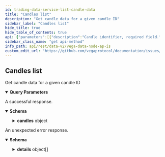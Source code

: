 ```yaml
---
id: trading-data-service-list-candle-data
title: "Candles list"
description: "Get candle data for a given candle ID"
sidebar_label: "Candles list"
hide_title: true
hide_table_of_contents: true
api: {"parameters":[{"description":"Candle identifier, required field.","in":"query","name":"candleId","required":false,"schema":{"type":"string"}},{"description":"Timestamp to retrieve candles since, in nanoseconds since the epoch, required field.","in":"query","name":"fromTimestamp","required":false,"schema":{"format":"int64","type":"string"}},{"description":"Timestamp to retrieve candles since, in nanoseconds since the epoch, required field.","in":"query","name":"toTimestamp","required":false,"schema":{"format":"int64","type":"string"}},{"description":"Time interval for the candles, required field specified as a valid postgres interval.\n\n - INTERVAL_UNSPECIFIED: Default value, always invalid\n - INTERVAL_I1M: 1 minute.\n - INTERVAL_I5M: 5 minutes.\n - INTERVAL_I15M: 15 minutes.\n - INTERVAL_I1H: 1 hour.\n - INTERVAL_I6H: 6 hours.\n - INTERVAL_I1D: 1 day.","in":"query","name":"interval","required":false,"schema":{"default":"INTERVAL_UNSPECIFIED","enum":["INTERVAL_UNSPECIFIED","INTERVAL_I1M","INTERVAL_I5M","INTERVAL_I15M","INTERVAL_I1H","INTERVAL_I6H","INTERVAL_I1D"],"type":"string"}},{"in":"query","name":"pagination.first","required":false,"schema":{"format":"int32","type":"integer"}},{"in":"query","name":"pagination.after","required":false,"schema":{"type":"string"}},{"in":"query","name":"pagination.last","required":false,"schema":{"format":"int32","type":"integer"}},{"in":"query","name":"pagination.before","required":false,"schema":{"type":"string"}},{"description":"Newest records first, older records last, default is true.","in":"query","name":"pagination.newestFirst","required":false,"schema":{"type":"boolean"}}],"responses":{"200":{"content":{"application/json":{"schema":{"properties":{"candles":{"title":"A list of 0 or more candles","properties":{"edges":{"items":{"properties":{"cursor":{"type":"string"},"node":{"properties":{"close":{"title":"Closing trade price","type":"string"},"high":{"title":"Highest price for trading during the candle interval","type":"string"},"lastUpdate":{"format":"int64","title":"Timestamp for the point in time when the candle was last updated, in nanoseconds since the epoch","type":"string"},"low":{"title":"Lowest price for trading during the candle interval","type":"string"},"open":{"title":"Open trade price","type":"string"},"start":{"format":"int64","title":"Timestamp for the point in time when the candle was initially created/opened, in nanoseconds since the epoch","type":"string"},"volume":{"format":"uint64","title":"Total trading volume during the candle interval","type":"string"}},"title":"Represents the high, low, open, and closing prices for an interval of trading,\nreferred to commonly as a candlestick or candle","type":"object"}},"type":"object"},"type":"array"},"pageInfo":{"properties":{"endCursor":{"type":"string"},"hasNextPage":{"type":"boolean"},"hasPreviousPage":{"type":"boolean"},"startCursor":{"type":"string"}},"title":"Page information for cursor based pagination","type":"object"}},"type":"object"}},"title":"Response for list of candles for a market at an interval","type":"object"}}},"description":"A successful response."},"default":{"content":{"application/json":{"schema":{"properties":{"code":{"format":"int32","type":"integer"},"details":{"items":{"additionalProperties":{},"properties":{"@type":{"type":"string"}},"type":"object"},"type":"array"},"message":{"type":"string"}},"type":"object"}}},"description":"An unexpected error response."}},"tags":["TradingDataService"],"description":"Get candle data for a given candle ID","operationId":"TradingDataService_ListCandleData","method":"get","path":"/api/v2/candle","servers":[{"url":"https://api.n06.testnet.vega.xyz","description":"n06 (data node)"},{"url":"https://api.n08.testnet.vega.xyz","description":"n08 (data node)"},{"url":"https://api.n11.testnet.vega.xyz","description":"n11 (data node)"},{"url":"https://api.n12.testnet.vega.xyz","description":"n12 (data node)"}],"info":{"title":"Vega data node APIs","version":"v0.67.2"},"postman":{"name":"Candles list","description":{"content":"Get candle data for a given candle ID","type":"text/plain"},"url":{"path":["api","v2","candle"],"host":["{{baseUrl}}"],"query":[{"disabled":false,"description":{"content":"Candle identifier, required field.","type":"text/plain"},"key":"candleId","value":""},{"disabled":false,"description":{"content":"Timestamp to retrieve candles since, in nanoseconds since the epoch, required field.","type":"text/plain"},"key":"fromTimestamp","value":""},{"disabled":false,"description":{"content":"Timestamp to retrieve candles since, in nanoseconds since the epoch, required field.","type":"text/plain"},"key":"toTimestamp","value":""},{"disabled":false,"description":{"content":"Time interval for the candles, required field specified as a valid postgres interval.\n\n - INTERVAL_UNSPECIFIED: Default value, always invalid\n - INTERVAL_I1M: 1 minute.\n - INTERVAL_I5M: 5 minutes.\n - INTERVAL_I15M: 15 minutes.\n - INTERVAL_I1H: 1 hour.\n - INTERVAL_I6H: 6 hours.\n - INTERVAL_I1D: 1 day.","type":"text/plain"},"key":"interval","value":""},{"disabled":false,"key":"pagination.first","value":""},{"disabled":false,"key":"pagination.after","value":""},{"disabled":false,"key":"pagination.last","value":""},{"disabled":false,"key":"pagination.before","value":""},{"disabled":false,"description":{"content":"Newest records first, older records last, default is true.","type":"text/plain"},"key":"pagination.newestFirst","value":""}],"variable":[]},"header":[{"key":"Accept","value":"application/json"}],"method":"GET"}}
sidebar_class_name: "get api-method"
info_path: api/rest/data-v2/vega-data-node-ap-is
custom_edit_url: "https://github.com/vegaprotocol/documentation/issues/new?labels=documentation&title=[Documentation] Requesting changes to 'Candles list' (trading-data-service-list-candle-data)"
---
```



## Candles list



Get candle data for a given candle ID

<details style={{"marginBottom":"1rem"}} data-collapsed={false} open={true}><summary style={{}}><strong>Query Parameters</strong></summary><div><ul><ParamsItem className={"paramsItem"} param={{"description":"Candle identifier, required field.","in":"query","name":"candleId","required":false,"schema":{"type":"string"}}}></ParamsItem><ParamsItem className={"paramsItem"} param={{"description":"Timestamp to retrieve candles since, in nanoseconds since the epoch, required field.","in":"query","name":"fromTimestamp","required":false,"schema":{"format":"int64","type":"string"}}}></ParamsItem><ParamsItem className={"paramsItem"} param={{"description":"Timestamp to retrieve candles since, in nanoseconds since the epoch, required field.","in":"query","name":"toTimestamp","required":false,"schema":{"format":"int64","type":"string"}}}></ParamsItem><ParamsItem className={"paramsItem"} param={{"description":"Time interval for the candles, required field specified as a valid postgres interval.\n\n - INTERVAL_UNSPECIFIED: Default value, always invalid\n - INTERVAL_I1M: 1 minute.\n - INTERVAL_I5M: 5 minutes.\n - INTERVAL_I15M: 15 minutes.\n - INTERVAL_I1H: 1 hour.\n - INTERVAL_I6H: 6 hours.\n - INTERVAL_I1D: 1 day.","in":"query","name":"interval","required":false,"schema":{"default":"INTERVAL_UNSPECIFIED","enum":["INTERVAL_UNSPECIFIED","INTERVAL_I1M","INTERVAL_I5M","INTERVAL_I15M","INTERVAL_I1H","INTERVAL_I6H","INTERVAL_I1D"],"type":"string"}}}></ParamsItem><ParamsItem className={"paramsItem"} param={{"in":"query","name":"pagination.first","required":false,"schema":{"format":"int32","type":"integer"}}}></ParamsItem><ParamsItem className={"paramsItem"} param={{"in":"query","name":"pagination.after","required":false,"schema":{"type":"string"}}}></ParamsItem><ParamsItem className={"paramsItem"} param={{"in":"query","name":"pagination.last","required":false,"schema":{"format":"int32","type":"integer"}}}></ParamsItem><ParamsItem className={"paramsItem"} param={{"in":"query","name":"pagination.before","required":false,"schema":{"type":"string"}}}></ParamsItem><ParamsItem className={"paramsItem"} param={{"description":"Newest records first, older records last, default is true.","in":"query","name":"pagination.newestFirst","required":false,"schema":{"type":"boolean"}}}></ParamsItem></ul></div></details><div><ApiTabs><TabItem label={"200"} value={"200"}><div>

A successful response.

</div><div><MimeTabs schemaType={"response"}><TabItem label={"application/json"} value={"application/json"}><SchemaTabs><TabItem label={"Schema"} value={"Schema"}><details style={{}} data-collapsed={false} open={true}><summary style={{"textAlign":"left"}}><strong>Schema</strong></summary><div style={{"textAlign":"left","marginLeft":"1rem"}}></div><ul style={{"marginLeft":"1rem"}}><SchemaItem collapsible={true} className={"schemaItem"}><details style={{}}><summary style={{}}><strong>candles</strong><span style={{"opacity":"0.6"}}> object</span></summary><div style={{"marginLeft":"1rem"}}><SchemaItem collapsible={true} className={"schemaItem"}><details style={{}}><summary style={{}}><strong>edges</strong><span style={{"opacity":"0.6"}}> object[]</span></summary><div style={{"marginLeft":"1rem"}}><SchemaItem collapsible={false} name={"cursor"} required={false} schemaDescription={undefined} schemaName={"string"} qualifierMessage={undefined} defaultValue={undefined}></SchemaItem><SchemaItem collapsible={true} className={"schemaItem"}><details style={{}}><summary style={{}}><strong>node</strong><span style={{"opacity":"0.6"}}> object</span></summary><div style={{"marginLeft":"1rem"}}><SchemaItem collapsible={false} name={"close"} required={false} schemaDescription={undefined} schemaName={"Closing trade price"} qualifierMessage={undefined} defaultValue={undefined}></SchemaItem><SchemaItem collapsible={false} name={"high"} required={false} schemaDescription={undefined} schemaName={"Highest price for trading during the candle interval"} qualifierMessage={undefined} defaultValue={undefined}></SchemaItem><SchemaItem collapsible={false} name={"lastUpdate"} required={false} schemaDescription={undefined} schemaName={"int64"} qualifierMessage={undefined} defaultValue={undefined}></SchemaItem><SchemaItem collapsible={false} name={"low"} required={false} schemaDescription={undefined} schemaName={"Lowest price for trading during the candle interval"} qualifierMessage={undefined} defaultValue={undefined}></SchemaItem><SchemaItem collapsible={false} name={"open"} required={false} schemaDescription={undefined} schemaName={"Open trade price"} qualifierMessage={undefined} defaultValue={undefined}></SchemaItem><SchemaItem collapsible={false} name={"start"} required={false} schemaDescription={undefined} schemaName={"int64"} qualifierMessage={undefined} defaultValue={undefined}></SchemaItem><SchemaItem collapsible={false} name={"volume"} required={false} schemaDescription={undefined} schemaName={"uint64"} qualifierMessage={undefined} defaultValue={undefined}></SchemaItem></div></details></SchemaItem></div></details></SchemaItem><SchemaItem collapsible={true} className={"schemaItem"}><details style={{}}><summary style={{}}><strong>pageInfo</strong><span style={{"opacity":"0.6"}}> object</span></summary><div style={{"marginLeft":"1rem"}}><SchemaItem collapsible={false} name={"endCursor"} required={false} schemaDescription={undefined} schemaName={"string"} qualifierMessage={undefined} defaultValue={undefined}></SchemaItem><SchemaItem collapsible={false} name={"hasNextPage"} required={false} schemaDescription={undefined} schemaName={"boolean"} qualifierMessage={undefined} defaultValue={undefined}></SchemaItem><SchemaItem collapsible={false} name={"hasPreviousPage"} required={false} schemaDescription={undefined} schemaName={"boolean"} qualifierMessage={undefined} defaultValue={undefined}></SchemaItem><SchemaItem collapsible={false} name={"startCursor"} required={false} schemaDescription={undefined} schemaName={"string"} qualifierMessage={undefined} defaultValue={undefined}></SchemaItem></div></details></SchemaItem></div></details></SchemaItem></ul></details></TabItem><TabItem label={"Example (from schema)"} value={"Example (from schema)"}><ResponseSamples responseExample={"{\n  \"candles\": {\n    \"edges\": [\n      {\n        \"cursor\": \"string\",\n        \"node\": {\n          \"close\": \"string\",\n          \"high\": \"string\",\n          \"lastUpdate\": \"string\",\n          \"low\": \"string\",\n          \"open\": \"string\",\n          \"start\": \"string\",\n          \"volume\": \"string\"\n        }\n      }\n    ],\n    \"pageInfo\": {\n      \"endCursor\": \"string\",\n      \"hasNextPage\": true,\n      \"hasPreviousPage\": true,\n      \"startCursor\": \"string\"\n    }\n  }\n}"} language={"json"}></ResponseSamples></TabItem></SchemaTabs></TabItem></MimeTabs></div></TabItem><TabItem label={"default"} value={"default"}><div>

An unexpected error response.

</div><div><MimeTabs schemaType={"response"}><TabItem label={"application/json"} value={"application/json"}><SchemaTabs><TabItem label={"Schema"} value={"Schema"}><details style={{}} data-collapsed={false} open={true}><summary style={{"textAlign":"left"}}><strong>Schema</strong></summary><div style={{"textAlign":"left","marginLeft":"1rem"}}></div><ul style={{"marginLeft":"1rem"}}><SchemaItem collapsible={false} name={"code"} required={false} schemaDescription={undefined} schemaName={"int32"} qualifierMessage={undefined} defaultValue={undefined}></SchemaItem><SchemaItem collapsible={true} className={"schemaItem"}><details style={{}}><summary style={{}}><strong>details</strong><span style={{"opacity":"0.6"}}> object[]</span></summary><div style={{"marginLeft":"1rem"}}><SchemaItem collapsible={false} name={"@type"} required={false} schemaDescription={undefined} schemaName={"string"} qualifierMessage={undefined} defaultValue={undefined}></SchemaItem></div></details></SchemaItem><SchemaItem collapsible={false} name={"message"} required={false} schemaDescription={undefined} schemaName={"string"} qualifierMessage={undefined} defaultValue={undefined}></SchemaItem></ul></details></TabItem><TabItem label={"Example (from schema)"} value={"Example (from schema)"}><ResponseSamples responseExample={"{\n  \"code\": 0,\n  \"details\": [\n    {\n      \"@type\": \"string\"\n    }\n  ],\n  \"message\": \"string\"\n}"} language={"json"}></ResponseSamples></TabItem></SchemaTabs></TabItem></MimeTabs></div></TabItem></ApiTabs></div>

